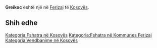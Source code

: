 {{Fshat në 
 | Emri                = Greikoc
 | EmriAlt                = 
 | NAME_SHORT_FORM=      
 | NAME_GENERIC=      
 | NAME_SORT_NAME_RO=      GREIKOC
 | FULL_NAME_RO = Greikoc
 | FULL_NAME_ND_RO=Greikoc
 | SORT_NAME_RG=GREIKOC
 | FULL_NAME_RG=Greikoc
 | FULL_NAME_ND_RG=Greikoc
 | SRP_NAME_SHORT_FORM=      
 | SRP_NAME_GENERIC=      
 | SRP_NAME_SORT_NAME_RO=      
 | SRP_FULL_NAME_RO = 
 | SRP_FULL_NAME_ND_RO=
 | SRP_SORT_NAME_RG=
 | SRP_FULL_NAME_RG=
 | SRP_FULL_NAME_ND_RG=
 | Emri (Rasa dhanore) = 
 | Figura              = 
 | Shteti              = Kosovo
 | Komuna              = Ferizaj
 | Kodi postar         = 
 | Sipërfaqja          = 

 | Popullsia           = 

 | Regj. i popullsisë  = 
 | Dend. e popullsisë  = 
 | Faqja zyrtare       = 
 <!--- Koordinatat ----> 
 | Gjerësia            = 42.284167
 | Gjatësia            = 20.834167
 | Lartësia            = 
}}
'''Greikoc''' është një [[]] në [[Ferizaj]] të [[Kosovës]].

<!-- == Gjeografia == -->
<!-- == Historia == -->
<!-- == Demografia == -->
== Shih edhe ==
{{Komuna Ferizaj}}
{{Kosovo-Administrata-Cung}}

[[Kategoria:Fshatra në Kosovës]]
[[Kategoria:Fshatra në Kommunes Ferizaj]]
[[Kategoria:Vendbanime në Kosovës]]